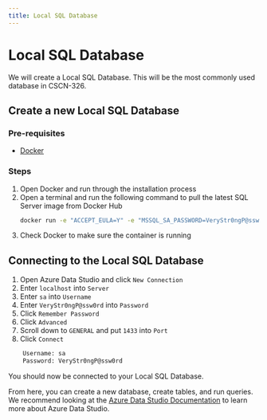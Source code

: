```yaml
---
title: Local SQL Database
---
```


# Local SQL Database

We will create a Local SQL Database. This will be the most commonly used database in CSCN-326.

## Create a new Local SQL Database

### Pre-requisites
- [Docker](https://www.docker.com/products/docker-desktop)

### Steps

1. Open Docker and run through the installation process
2. Open a terminal and run the following command to pull the latest SQL Server image from Docker Hub
    ```bash
    docker run -e "ACCEPT_EULA=Y" -e "MSSQL_SA_PASSWORD=VeryStr0ngP@ssw0rd" -p 1433:1433 --name sql --hostname sql --platform linux/amd64 -d mcr.microsoft.com/mssql/server:2022-latest
    ```
3. Check Docker to make sure the container is running

## Connecting to the Local SQL Database

1. Open Azure Data Studio and click `New Connection`
2. Enter `localhost` into `Server`
3. Enter `sa` into `Username`
4. Enter `VeryStr0ngP@ssw0rd` into `Password`
5. Click `Remember Password`
6. Click `Advanced`
7. Scroll down to `GENERAL` and put `1433` into `Port`
8. Click `Connect`

```bash
    Username: sa
    Password: VeryStr0ngP@ssw0rd
```

You should now be connected to your Local SQL Database.

From here, you can create a new database, create tables, and run queries. We recommend looking at the [Azure Data Studio Documentation](https://learn.microsoft.com/en-us/azure-data-studio/what-is-azure-data-studio?view=sql-server-ver15) to learn more about Azure Data Studio.
